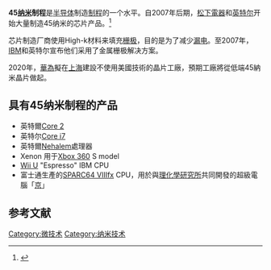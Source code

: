 {{半導體製程}}

'''45[[纳米|纳米]]制程'''是[[半导体|半导体]]制造[[制程|制程]]的一个水平。自2007年后期，[[松下電器|松下電器]]和[[英特尔|英特尔]]开始大量制造45纳米的芯片产品。<ref>{{Cite web |url=http://www.spectrum.ieee.org/oct07/5553 |title=IEEE Spectrum: The High-k Solution |access-date=2016-11-05 |archive-url=https://web.archive.org/web/20071026075652/http://spectrum.ieee.org/oct07/5553 |archive-date=2007-10-26 |dead-url=yes }}</ref>

芯片制造厂商使用High-k材料来填充[[栅极|栅极]]，目的是为了减少[[漏电|漏电]]。至2007年，[[IBM|IBM]]和英特尔宣布他们采用了金属栅极解决方案。

2020年，[[華為|華為]]擬在[[上海|上海]]建設不使用美國技術的晶片工廠，預期工廠將從低端45納米晶片做起。

==具有45纳米制程的产品==
* 英特爾[[Core_2|Core 2]]
* 英特尔[[Core_i7|Core i7]]
* 英特爾[[Nehalem|Nehalem]]處理器
* Xenon 用于[[Xbox_360|Xbox 360]] S model
* [[Wii_U|Wii U]] "Espresso" IBM CPU
* 富士通生產的[[SPARC64_VIIIfx|SPARC64 VIIIfx]] CPU，用於與[[理化學研究所|理化學研究所]]共同開發的超級電腦「[[京_(超級電腦)|京]]」

==参考文献==
{{reflist}}

{{Sequence|
prev=[[65纳米制程|65纳米制程]]|
next=[[32纳米制程|32纳米制程]]|
list=[[半导体器件制造|半导体器件制造]]制程
}}

[[Category:微技术|Category:微技术]]
[[Category:纳米技术|Category:纳米技术]]